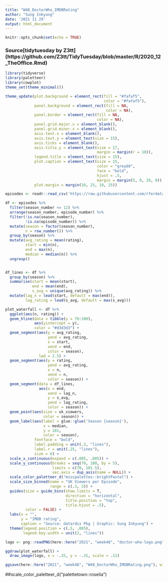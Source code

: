 ```yaml
---
title: "W48_DoctorWho_IMDBRating"
author: "Sung Inkyung"
date: '2021 11 29'
output: html_document
---
```


```r
knitr::opts_chunk$set(echo = TRUE)
```
### Source[tidytuesday by Z3tt] (https://github.com/Z3tt/TidyTuesday/blob/master/R/2020_12_TheOffice.Rmd)
```r
library(tidyverse)
library(paletteer)
library(cowplot)
theme_set(theme_minimal())

theme_update(plot.background = element_rect(fill = "#fafaf5",
                                            color = "#fafaf5"),
             panel.background = element_rect(fill = NA, 
                                             color = NA),
             panel.border = element_rect(fill = NA, 
                                         color = NA),
             panel.grid.major.x = element_blank(),
             panel.grid.minor.x = element_blank(),
             axis.text.x = element_blank(),
             axis.text.y = element_text(size = 15),
             axis.ticks = element_blank(),
             axis.title.y = element_text(size = 17, 
                                         margin = margin(r = 10)),
             legend.title = element_text(size = 15),
             plot.caption = element_text(size = 15,
                                         color = "grey60",
                                         face = "bold",
                                         hjust = .5,
                                         margin = margin(5, 0, 20, 0)),
             plot.margin = margin(10, 25, 10, 25))
```


```r
episodes <- readr::read_csv('https://raw.githubusercontent.com/rfordatascience/tidytuesday/master/data/2021/2021-11-23/episodes.csv')

```


```r
df <- episodes %>% 
  filter(season_number <= 12) %>% 
  arrange(season_number, episode_number) %>% 
  filter(!is.na(season_number),
         !is.na(episode_number)) %>% 
  mutate(season = factor(season_number),
         n = row_number()) %>% 
  group_by(season) %>% 
  mutate(avg_rating = mean(rating),
         start = min(n),
         end = max(n),
         median = median(n)) %>% 
  ungroup()


df_lines <- df %>% 
  group_by(season) %>% 
  summarise(start = mean(start),
            end = mean(end),
            s_avg = unique(avg_rating)) %>% 
  mutate(lag_n = lead(start, default = max(end)),
         lag_rating = lead(s_avg, default = max(s_avg)))
```


```r
plot_waterfall <- df %>% 
  ggplot(aes(n, rating)) +
  geom_hline(data = tibble(y = 70:100),
             aes(yintercept = y),
             color = "#d3d3d3") +
  geom_segment(aes(y = avg_rating,
                   yend = avg_rating,
                   x = start,
                   xend = end,
                   color = season),
               lwd = 2.5) +
  geom_segment(aes(y = rating, 
                   yend = avg_rating,
                   x = n, 
                   xend = n,
                   color = season)) +
  geom_segment(data = df_lines,
               aes(x = end,
                   xend = lag_n,
                   y = s_avg,
                   yend = lag_rating,
                   color = season)) +
  geom_point(aes(size = uk_viewers,
                 color = season)) +
  geom_label(aes(label = glue::glue('Season {season}'),
                 x = median,
                 y = 101,
                 color = season), 
             fontface = "bold",
             label.padding = unit(.3, "lines"),
             label.r = unit(.25, "lines"),
             size = 6) +
  scale_x_continuous(expand = c(.005, .005)) +
  scale_y_continuous(breaks = seq(70, 100, by = 5),
                     limits = c(70, 101.5),
                     sec.axis = dup_axis(name = NULL)) +
  scale_color_paletteer_d("miscpalettes::brightPastel") +
  scale_size_binned(name = "UK Viewers per Episode",
                    range = c(.3, 3)) +
  guides(size = guide_bins(show.limits = T,
                           direction = "horizontal",
                           title.position = "top",
                           title.hjust = .5),
         color = FALSE) +
  labs(x = "",
       y = "IMDB rating",
       caption = "Source: datardis Pkg | Graphic: Sung Inkyung") +
  theme(legend.position = c(.5, .085),
        legend.key.width = unit(2, "lines"))

logo <- png::readPNG(here::here("2021", "week48", "doctor-who-logo.png"))

ggdraw(plot_waterfall) +
  draw_image(logo, x = -.35, y = -.31, scale = .12)

ggsave(here::here("2021", "week48", "W48_DoctorWho_IMDBRating.png"), width = 26, height = 11) 
```
##scale_color_paletteer_d("palettetown::roselia")


